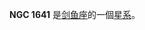 {{NGCInfoBox|NGCID=NGC 1641|發現者=約翰·弗里德里希·威廉·赫歇爾|發現日期=1834年12月2日|其他編號=ESO 84-SC24|曆元=J2000.0|赤經=4時35分38秒
|赤緯=-65°46'6"|星座=剑鱼座|星體=星系|星等=|表面亮度=|藍等=}}

'''NGC 1641''' 是[[剑鱼座|剑鱼座]]的一個[[星系|星系]]。

{{NGCReference|1641}}
{{Catalogs|NGC=1641}}